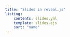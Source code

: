 ---
title: "Slides in reveal.js"
listing: 
    contents: slides.yml
    template: slides.ejs
    sort: "name"
---
